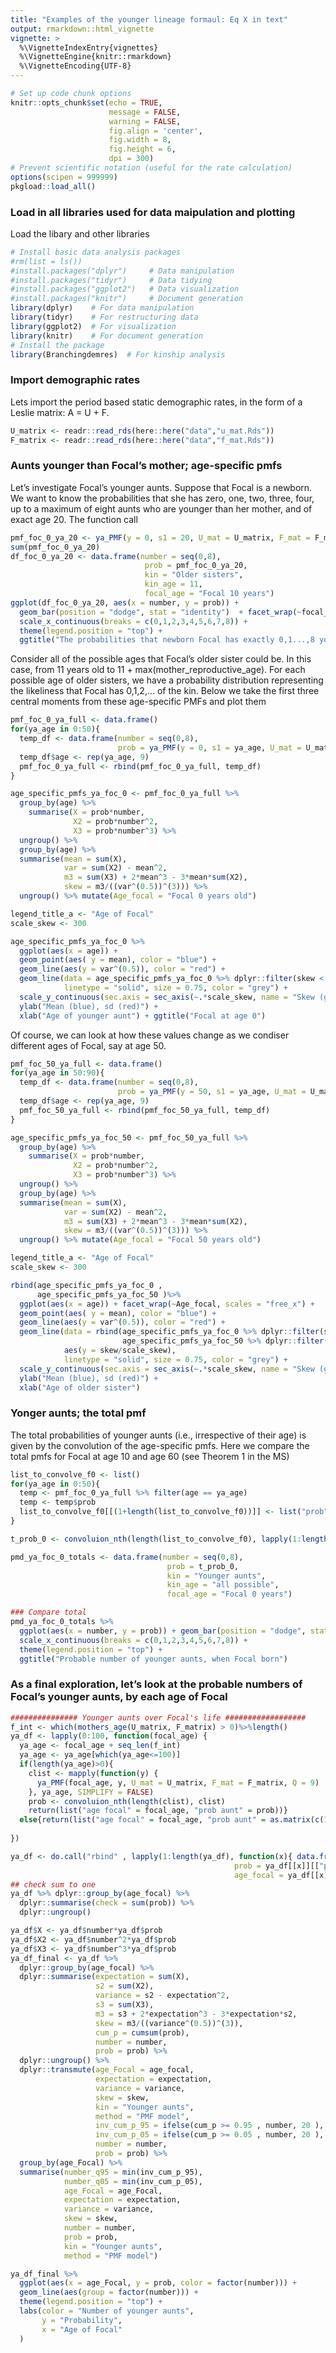 ```yaml
---
title: "Examples of the younger lineage formaul: Eq X in text"
output: rmarkdown::html_vignette
vignette: >
  %\VignetteIndexEntry{vignettes}
  %\VignetteEngine{knitr::rmarkdown}
  %\VignetteEncoding{UTF-8}
---
```


```r
# Set up code chunk options
knitr::opts_chunk$set(echo = TRUE,
                      message = FALSE, 
                      warning = FALSE, 
                      fig.align = 'center',
                      fig.width = 8,
                      fig.height = 6,
                      dpi = 300)
# Prevent scientific notation (useful for the rate calculation)
options(scipen = 999999)
pkgload::load_all()
```
### Load in all libraries used for data maipulation and plotting
Load the libary and other libraries

```r
# Install basic data analysis packages
#rm(list = ls())
#install.packages("dplyr")     # Data manipulation
#install.packages("tidyr")     # Data tidying
#install.packages("ggplot2")   # Data visualization
#install.packages("knitr")     # Document generation
library(dplyr)    # For data manipulation
library(tidyr)    # For restructuring data
library(ggplot2)  # For visualization
library(knitr)    # For document generation
# Install the package
library(Branchingdemres)  # For kinship analysis
```

### Import demographic rates
Lets import the period based static demographic rates, in the form of a Leslie matrix: A = U + F.

```r
U_matrix <- readr::read_rds(here::here("data","u_mat.Rds"))
F_matrix <- readr::read_rds(here::here("data","f_mat.Rds"))
```

### Aunts younger than Focal's mother; age-specific pmfs

Let's investigate Focal's younger aunts. Suppose that Focal is a newborn. We want to know the probabilities that she has zero, one, two, three, four, up to a maximum of eight aunts who are younger than her mother, and of exact age 20. The function call

```r
pmf_foc_0_ya_20 <- ya_PMF(y = 0, s1 = 20, U_mat = U_matrix, F_mat = F_matrix, Q = 9)
sum(pmf_foc_0_ya_20)
df_foc_0_ya_20 <- data.frame(number = seq(0,8),
                              prob = pmf_foc_0_ya_20,
                              kin = "Older sisters",
                              kin_age = 11,
                              focal_age = "Focal 10 years")
ggplot(df_foc_0_ya_20, aes(x = number, y = prob)) +
  geom_bar(position = "dodge", stat = "identity")  + facet_wrap(~focal_age) +
  scale_x_continuous(breaks = c(0,1,2,3,4,5,6,7,8)) +
  theme(legend.position = "top") + 
  ggtitle("The probabilities that newborn Focal has exactly 0,1...,8 younger aunts aged 20")

```


Consider all of the possible ages that Focal's older sister could be. In this case, from 11 years old to 11 + max(mother_reproductive_age). For each possible age of older sisters, we have a probability distribution representing the likeliness that Focal has 0,1,2,... of the kin. Below we take the first three central moments from these age-specific PMFs and plot them

```r
pmf_foc_0_ya_full <- data.frame()
for(ya_age in 0:50){
  temp_df <- data.frame(number = seq(0,8),
                        prob = ya_PMF(y = 0, s1 = ya_age, U_mat = U_matrix, F_mat = F_matrix, Q = 9))
  temp_df$age <- rep(ya_age, 9)
  pmf_foc_0_ya_full <- rbind(pmf_foc_0_ya_full, temp_df)
}

age_specific_pmfs_ya_foc_0 <- pmf_foc_0_ya_full %>%
  group_by(age) %>%
    summarise(X = prob*number,
              X2 = prob*number^2,
              X3 = prob*number^3) %>%
  ungroup() %>% 
  group_by(age) %>%
  summarise(mean = sum(X),
            var = sum(X2) - mean^2,
            m3 = sum(X3) + 2*mean^3 - 3*mean*sum(X2),
            skew = m3/((var^(0.5))^(3))) %>%
  ungroup() %>% mutate(Age_focal = "Focal 0 years old")

legend_title_a <- "Age of Focal"
scale_skew <- 300

age_specific_pmfs_ya_foc_0 %>%
  ggplot(aes(x = age)) + 
  geom_point(aes( y = mean), color = "blue") + 
  geom_line(aes(y = var^(0.5)), color = "red") +
  geom_line(data = age_specific_pmfs_ya_foc_0 %>% dplyr::filter(skew < 90), aes(y = skew/scale_skew), 
            linetype = "solid", size = 0.75, color = "grey") +
  scale_y_continuous(sec.axis = sec_axis(~.*scale_skew, name = "Skew (grey)"))+
  ylab("Mean (blue), sd (red)") +
  xlab("Age of younger aunt") + ggtitle("Focal at age 0")

```



Of course, we can look at how these values change as we condiser different ages of Focal, say at age 50.

```r
pmf_foc_50_ya_full <- data.frame()
for(ya_age in 50:90){
  temp_df <- data.frame(number = seq(0,8),
                        prob = ya_PMF(y = 50, s1 = ya_age, U_mat = U_matrix, F_mat = F_matrix, Q = 9))
  temp_df$age <- rep(ya_age, 9)
  pmf_foc_50_ya_full <- rbind(pmf_foc_50_ya_full, temp_df)
}

age_specific_pmfs_ya_foc_50 <- pmf_foc_50_ya_full %>%
  group_by(age) %>%
    summarise(X = prob*number,
              X2 = prob*number^2,
              X3 = prob*number^3) %>%
  ungroup() %>% 
  group_by(age) %>%
  summarise(mean = sum(X),
            var = sum(X2) - mean^2,
            m3 = sum(X3) + 2*mean^3 - 3*mean*sum(X2),
            skew = m3/((var^(0.5))^(3))) %>%
  ungroup() %>% mutate(Age_focal = "Focal 50 years old")

legend_title_a <- "Age of Focal"
scale_skew <- 300

rbind(age_specific_pmfs_ya_foc_0 ,
      age_specific_pmfs_ya_foc_50 )%>%
  ggplot(aes(x = age)) + facet_wrap(~Age_focal, scales = "free_x") +
  geom_point(aes( y = mean), color = "blue") + 
  geom_line(aes(y = var^(0.5)), color = "red") +
  geom_line(data = rbind(age_specific_pmfs_ya_foc_0 %>% dplyr::filter(skew < 90), 
                         age_specific_pmfs_ya_foc_50 %>% dplyr::filter(skew < 90)),
            aes(y = skew/scale_skew), 
            linetype = "solid", size = 0.75, color = "grey") +
  scale_y_continuous(sec.axis = sec_axis(~.*scale_skew, name = "Skew (grey)"))+
  ylab("Mean (blue), sd (red)") +
  xlab("Age of older sister") 

```

### Yonger aunts; the total pmf

The total probabilities of younger aunts (i.e., irrespective of their age) is given by the convolution of the age-specific pmfs. Here we compare the total pmfs for Focal at age 10 and age 60
(see Theorem 1 in the MS)
```r
list_to_convolve_f0 <- list()
for(ya_age in 0:50){
  temp <- pmf_foc_0_ya_full %>% filter(age == ya_age)
  temp <- temp$prob
  list_to_convolve_f0[[(1+length(list_to_convolve_f0))]] <- list("prob" = temp, "age_ya" = ya_age)
}

t_prob_0 <- convoluion_nth(length(list_to_convolve_f0), lapply(1:length(list_to_convolve_f0), function(x){list_to_convolve_f0[[x]][["prob"]]}))

pmd_ya_foc_0_totals <- data.frame(number = seq(0,8),
                                   prob = t_prob_0,
                                   kin = "Younger aunts",
                                   kin_age = "all possible",
                                   focal_age = "Focal 0 years")

### Compare total 
pmd_ya_foc_0_totals %>%
  ggplot(aes(x = number, y = prob)) + geom_bar(position = "dodge", stat = "identity") +
  scale_x_continuous(breaks = c(0,1,2,3,4,5,6,7,8)) +
  theme(legend.position = "top") + 
  ggtitle("Probable number of younger aunts, when Focal born")

```
### As a final exploration, let's look at the probable numbers of Focal's younger aunts, by each age of Focal

````r
############### Younger aunts over Focal's life ##################
f_int <- which(mothers_age(U_matrix, F_matrix) > 0)%>%length()
ya_df <- lapply(0:100, function(focal_age) {
  ya_age <- focal_age + seq_len(f_int)
  ya_age <- ya_age[which(ya_age<=100)]
  if(length(ya_age)>0){
    clist <- mapply(function(y) {
      ya_PMF(focal_age, y, U_mat = U_matrix, F_mat = F_matrix, Q = 9)
    }, ya_age, SIMPLIFY = FALSE)
    prob <- convoluion_nth(length(clist), clist)
    return(list("age focal" = focal_age, "prob aunt" = prob))}
  else{return(list("age focal" = focal_age, "prob aunt" = as.matrix(c(1, rep(0, 8)))))}
  
})

ya_df <- do.call("rbind" , lapply(1:length(ya_df), function(x){ data.frame(number = seq(0,8),
                                                  prob = ya_df[[x]][["prob aunt"]],
                                                  age_focal = ya_df[[x]][["age focal"]]) }))
## check sum to one
ya_df %>% dplyr::group_by(age_focal) %>%
  dplyr::summarise(check = sum(prob)) %>%
  dplyr::ungroup()

ya_df$X <- ya_df$number*ya_df$prob
ya_df$X2 <- ya_df$number^2*ya_df$prob
ya_df$X3 <- ya_df$number^3*ya_df$prob
ya_df_final <- ya_df %>%
  dplyr::group_by(age_focal) %>%
  dplyr::summarise(expectation = sum(X),
                   s2 = sum(X2),
                   variance = s2 - expectation^2,
                   s3 = sum(X3),
                   m3 = s3 + 2*expectation^3 - 3*expectation*s2,
                   skew = m3/((variance^(0.5))^(3)),
                   cum_p = cumsum(prob),
                   number = number,
                   prob = prob) %>%
  dplyr::ungroup() %>%
  dplyr::transmute(age_Focal = age_focal,
                   expectation = expectation,
                   variance = variance,
                   skew = skew,
                   kin = "Younger aunts",
                   method = "PMF model",
                   inv_cum_p_95 = ifelse(cum_p >= 0.95 , number, 20 ),
                   inv_cum_p_05 = ifelse(cum_p >= 0.05 , number, 20 ),
                   number = number,
                   prob = prob) %>%
  group_by(age_Focal) %>%
  summarise(number_q95 = min(inv_cum_p_95),
            number_q05 = min(inv_cum_p_05),
            age_Focal = age_Focal,
            expectation = expectation,
            variance = variance,
            skew = skew,
            number = number,
            prob = prob,
            kin = "Younger aunts",
            method = "PMF model")

ya_df_final %>%
  ggplot(aes(x = age_Focal, y = prob, color = factor(number))) +
  geom_line(aes(group = factor(number))) +
  theme(legend.position = "top") +
  labs(color = "Number of younger aunts",
       y = "Probability",
       x = "Age of Focal"
  )

````
